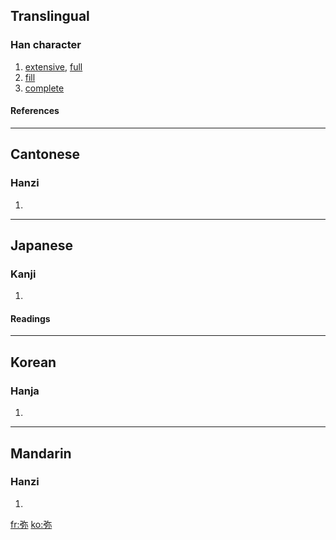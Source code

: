 {{see|彌}}

==Translingual==
===Han character===
{{Han char|rn=57|rad=弓|as=05|sn=8|four=|canj=弓弓火 (NNF)}}
# [[extensive]], [[full]]
# [[fill]]
# [[complete]]
====References====
{{Han ref|kx=0357.300|dkj=09753|dj=0674.120|hdz=20993.060|uh=5F25|ud=24357}}
----
==Cantonese==
===Hanzi===
{{yue-hanzi|jyut=|y=mei4, nei4}}
# {{defn|Cantonese}}
----
==Japanese==
===Kanji===
{{ja-kanji|grade=|rs=弓05}}
# {{defn|Japanese}} 
====Readings====
{{ja-readings|on=[[み]] (mi)|kun=[[ひさしい]] (hisashii), [[とおい]] (tooi), [[や]] (ya)}}
----
==Korean==
===Hanja===
{{ko-hanja|hangeul=미|eumhun=|rv=mi|mr=mi|y=mi}}
# {{defn|Korean}}
----
==Mandarin==
===Hanzi===
{{cmn-hanzi|tra=彌|pin=[[mí]] (mi2)|wg=mi<sup>2</sup>}}
# {{defn|Mandarin}}

[[fr:弥]]
[[ko:弥]]